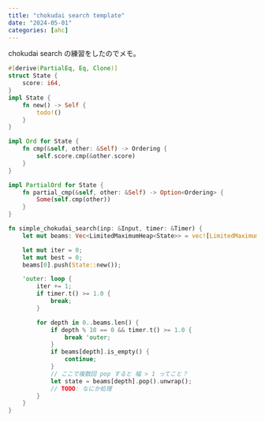 ```yaml
---
title: "chokudai search template"
date: "2024-05-01"
categories: [ahc]
---
```


chokudai search の練習をしたのでメモ。

```rust
#[derive(PartialEq, Eq, Clone)]
struct State {
    score: i64,
}
impl State {
    fn new() -> Self {
        todo!()
    }
}

impl Ord for State {
    fn cmp(&self, other: &Self) -> Ordering {
        self.score.cmp(&other.score)
    }
}

impl PartialOrd for State {
    fn partial_cmp(&self, other: &Self) -> Option<Ordering> {
        Some(self.cmp(other))
    }
}

fn simple_chokudai_search(inp: &Input, timer: &Timer) {
    let mut beams: Vec<LimitedMaximumHeap<State>> = vec![LimitedMaximumHeap::new(500); 51];

    let mut iter = 0;
    let mut best = 0;
    beams[0].push(State::new());

    'outer: loop {
        iter += 1;
        if timer.t() >= 1.0 {
            break;
        }

        for depth in 0..beams.len() {
            if depth % 10 == 0 && timer.t() >= 1.0 {
                break 'outer;
            }
            if beams[depth].is_empty() {
                continue;
            }
            // ここで複数回 pop すると 幅 > 1 ってこと？
            let state = beams[depth].pop().unwrap();
            // TODO: なにか処理
        }
    }
}
```
